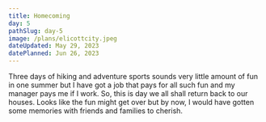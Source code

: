 ```yaml
---
title: Homecoming
day: 5
pathSlug: day-5
image: /plans/elicottcity.jpeg
dateUpdated: May 29, 2023
datePlanned: Jun 26, 2023
---
```


Three days of hiking and adventure sports sounds very little amount of fun in one summer
but I have got a job that pays for all such fun and my manager pays me if I work. So,
this is day we all shall return back to our houses. Looks like the fun might get over
but by now, I would have gotten some memories with friends and families to cherish.
